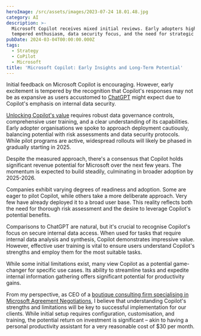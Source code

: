 ```yaml
---
heroImage: /src/assets/images/2023-07-24 18.01.48.jpg
category: AI
description: >-
  Microsoft Copilot receives mixed initial reviews. Early adopters highlight
  tempered enthusiasm, data security focus, and the need for strategic rollouts.
pubDate: 2024-03-04T00:00:00.000Z
tags:
  - Strategy
  - CoPilot
  - Microsoft
title: 'Microsoft Copilot: Early Insights and Long-Term Potential'
---
```


Initial feedback on Microsoft Copilot is encouraging. However, early excitement is tempered by the recognition that Copilot's responses may not be as expansive as users accustomed to [ChatGPT](https://chat.openai.com/) might expect due to Copilot's emphasis on internal data security.

[Unlocking Copilot's value](https://samexpert.com/microsoft-365-copilot-pricing-and-negotiation/) requires robust data governance controls, comprehensive user training, and a clear understanding of its capabilities. Early adopter organisations we spoke to approach deployment cautiously, balancing potential with risk assessments and data security protocols. While pilot programs are active, widespread rollouts will likely be phased in gradually starting in 2025.

Despite the measured approach, there's a consensus that Copilot holds significant revenue potential for Microsoft over the next few years. The momentum is expected to build steadily, culminating in broader adoption by 2025-2026.

Companies exhibit varying degrees of readiness and adoption. Some are eager to pilot Copilot, while others take a more deliberate approach. Very few have already deployed it to a broad user base. This reality reflects both the need for thorough risk assessment and the desire to leverage Copilot's potential benefits.

Comparisons to ChatGPT are natural, but it's crucial to recognise Copilot's focus on secure internal data access. When used for tasks that require internal data analysis and synthesis, Copilot demonstrates impressive value. However, effective user training is vital to ensure users understand Copilot's strengths and employ them for the most suitable tasks.

While some initial limitations exist, many view Copilot as a potential game-changer for specific use cases. Its ability to streamline tasks and expedite internal information gathering offers significant potential for productivity gains.

From my perspective, as CEO of a [boutique consulting firm specialising in Microsoft Agreement Negotiations](https://samexpert.com/), I believe that understanding Copilot's strengths and limitations will be key to successful implementation for our clients. While initial setup requires configuration, customisation, and training, the potential return on investment is significant – akin to having a personal productivity assistant for a very reasonable cost of $30 per month.
